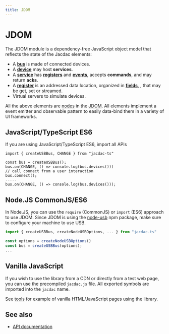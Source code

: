 ```yaml
---
title: JDOM
---
```


# JDOM

The JDOM module is a dependency-free JavaScript object model 
that reflects the state of the Jacdac elements:

- A **[bus](/clients/javascript/jdom/bus/)** is made of connected devices.
- A **[device](/clients/javascript/jdom/device/)** may host **services**.
- A **[service](/clients/javascript/jdom/service/)** has **[registers](/clients/javascript/jdom/register/)** and **[events](/clients/javascript/jdom/event/)**, accepts **commands**,
and may return **acks**. 
- A **[register](/clients/javascript/jdom/register/)** is an addressed data location, organized in **[fields](/clients/javascript/jdom/field/)**,
, that may be get, set or streamed.
- Virtual servers to simulate devices.

All the above elements are [nodes](/clients/javascript/jdom/node/) in the [JDOM](/clients/javascript/jdom/). All elements implement a event emitter and observable pattern to
easily data-bind them in a variety of UI frameworks.

## JavaScript/TypeScript ES6

If you are using JavaScript/TypeScript ES6, import all APIs 

```vanilla
import { createUSBBus, CHANGE } from "jacdac-ts"

const bus = createUSBBus();
bus.on(CHANGE, () => console.log(bus.devices()))
// call connect from a user interaction
bus.connect();
-----
bus.on(CHANGE, () => console.log(bus.devices()));
```

## Node.JS CommonJS/ES6

In Node.JS, you can use the ``require`` (CommonJS) or ``import`` (ES6) approach to use JDOM.
Since JDOM is using the [node-usb](https://www.npmjs.com/package/usb) npm package, make sure to configure your machine to use USB.

```typescript
import { createUSBBus, createNodeUSBOptions, ... } from "jacdac-ts"

const options = createNodeUSBOptions()
const bus = createUSBBus(options);
...
```

## Vanilla JavaScript

If you wish to use the library from a CDN or directly from a test web page, you can use the precompiled
``jacdac.js`` file. All exported symbols are imported into the ``jacdac`` name.

See [tools](/tools/) for example of vanilla HTML/JavaScript pages using the library.

## See also

* [API documentation](https://microsoft.github.io/jacdac-ts/)